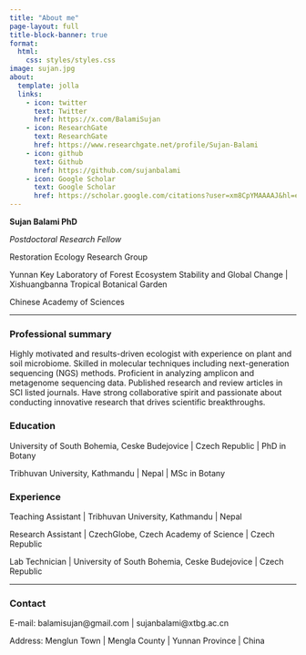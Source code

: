 ```yaml
---
title: "About me"
page-layout: full
title-block-banner: true
format: 
  html: 
    css: styles/styles.css
image: sujan.jpg
about:
  template: jolla
  links:
    - icon: twitter
      text: Twitter
      href: https://x.com/BalamiSujan
    - icon: ResearchGate
      text: ResearchGate
      href: https://www.researchgate.net/profile/Sujan-Balami
    - icon: github
      text: Github
      href: https://github.com/sujanbalami
    - icon: Google Scholar
      text: Google Scholar
      href: https://scholar.google.com/citations?user=xm8CpYMAAAAJ&hl=en
---
```


::: contact
**Sujan Balami PhD**

*Postdoctoral Research Fellow*

Restoration Ecology Research Group

Yunnan Key Laboratory of Forest Ecosystem Stability and Global Change \| Xishuangbanna Tropical Botanical Garden

Chinese Academy of Sciences
:::

------------------------------------------------------------------------

::: about-extra
### Professional summary

Highly motivated and results-driven ecologist with experience on plant and soil microbiome. Skilled in molecular techniques including next-generation sequencing (NGS) methods. Proficient in analyzing amplicon and metagenome sequencing data. Published research and review articles in SCI listed journals. Have strong collaborative spirit and passionate about conducting innovative research that drives scientific breakthroughs.

### Education

University of South Bohemia, Ceske Budejovice \| Czech Republic \| PhD in Botany

Tribhuvan University, Kathmandu \| Nepal \| MSc in Botany

### Experience

Teaching Assistant \| Tribhuvan University, Kathmandu \| Nepal

Research Assistant \| CzechGlobe, Czech Academy of Science \| Czech Republic

Lab Technician \| University of South Bohemia, Ceske Budejovice \| Czech Republic
:::

------------------------------------------------------------------------

::: contact2
### Contact

E-mail: balamisujan\@gmail.com \| sujanbalami\@xtbg.ac.cn

Address: Menglun Town \| Mengla County \| Yunnan Province \| China
:::